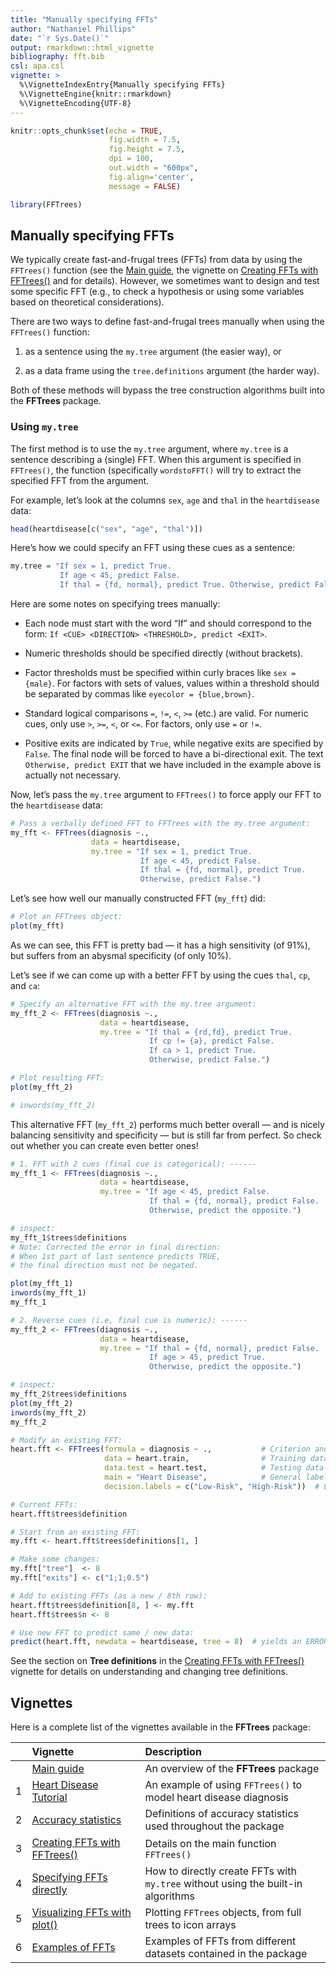 ```yaml
---
title: "Manually specifying FFTs"
author: "Nathaniel Phillips"
date: "`r Sys.Date()`"
output: rmarkdown::html_vignette
bibliography: fft.bib
csl: apa.csl 
vignette: >
  %\VignetteIndexEntry{Manually specifying FFTs}
  %\VignetteEngine{knitr::rmarkdown}
  %\VignetteEncoding{UTF-8}
---
```


```r
knitr::opts_chunk$set(echo = TRUE, 
                      fig.width = 7.5, 
                      fig.height = 7.5, 
                      dpi = 100, 
                      out.width = "600px", 
                      fig.align='center', 
                      message = FALSE)
```


```r
library(FFTrees)
```


## Manually specifying FFTs 

We typically create fast-and-frugal trees (FFTs) from data by using the `FFTrees()` function (see the [Main guide](guide.html), the vignette on [Creating FFTs with FFTrees()](FFTrees_function.html) and for details). 
However, we sometimes want to design and test some specific FFT (e.g., to check a hypothesis or using some variables based on theoretical considerations). 

There are two ways to define fast-and-frugal trees manually when using the `FFTrees()` function: 

1. as a sentence using the `my.tree` argument (the easier way), or  

2. as a data frame using the `tree.definitions` argument (the harder way).  

Both of these methods will bypass the tree construction algorithms built into the **FFTrees** package.


### Using `my.tree`

The first method is to use the `my.tree` argument, where `my.tree` is a sentence describing a (single) FFT. When this argument is specified in `FFTrees()`, the function (specifically `wordstoFFT()` will try to extract the specified FFT from the argument.

For example, let's look at the columns `sex`, `age` and `thal` in the `heartdisease` data:

```r
head(heartdisease[c("sex", "age", "thal")])
```

Here's how we could specify an FFT using these cues as a sentence:

```r
my.tree = "If sex = 1, predict True.
           If age < 45, predict False. 
           If thal = {fd, normal}, predict True. Otherwise, predict False."
```

Here are some notes on specifying trees manually:

- Each node must start with the word "If" and should correspond to the form: `If <CUE> <DIRECTION> <THRESHOLD>, predict <EXIT>`.

- Numeric thresholds should be specified directly (without brackets). 

- Factor thresholds must be specified within curly braces like `sex = {male}`. 
For factors with sets of values, values within a threshold should be separated by commas like `eyecolor = {blue,brown}`. 

- Standard logical comparisons `=`, `!=`, `<`, `>=` (etc.) are valid. 
For numeric cues, only use `>`, `>=`, `<`, or\ `<=`. For factors, only use `=` or\ `!=`.

- Positive exits are indicated by `True`, while negative exits are specified by `False`. 
The final node will be forced to have a bi-directional exit. 
The text `Otherwise, predict EXIT` that we have included in the example above is actually not necessary. 

Now, let's pass the `my.tree` argument to `FFTrees()` to force apply our FFT to the `heartdisease` data:

```r
# Pass a verbally defined FFT to FFTrees with the my.tree argument: 
my_fft <- FFTrees(diagnosis ~.,
                  data = heartdisease,
                  my.tree = "If sex = 1, predict True.
                             If age < 45, predict False. 
                             If thal = {fd, normal}, predict True.
                             Otherwise, predict False.")
```

Let's see how well our manually constructed FFT (`my_fft`) did:

```r
# Plot an FFTrees object:
plot(my_fft)
```

As we can see, this FFT is pretty bad --- it has a high sensitivity (of\ 91%), but suffers from an abysmal specificity (of only\ 10%). 

Let's see if we can come up with a better FFT by using the cues\ `thal`, `cp`, and\ `ca`: 

```r
# Specify an alternative FFT with the my.tree argument: 
my_fft_2 <- FFTrees(diagnosis ~.,
                    data = heartdisease,
                    my.tree = "If thal = {rd,fd}, predict True.
                               If cp != {a}, predict False. 
                               If ca > 1, predict True. 
                               Otherwise, predict False.")

# Plot resulting FFT:
plot(my_fft_2)

# inwords(my_fft_2)
```

This alternative FFT (`my_fft_2`) performs much better overall ---\ and is nicely balancing sensitivity and specificity\ --- but is still far from perfect. 
So check out whether you can create even better ones! 


<!-- TESTing: --> 

<!-- Note: "Otherwise" part is being ignored! -->

```r
# 1. FFT with 2 cues (final cue is categorical): ------ 
my_fft_1 <- FFTrees(diagnosis ~.,
                    data = heartdisease,
                    my.tree = "If age < 45, predict False. 
                               If thal = {fd, normal}, predict False.     
                               Otherwise, predict the opposite.")

# inspect:
my_fft_1$trees$definitions
# Note: Corrected the error in final direction: 
# When 1st part of last sentence predicts TRUE, 
# the final direction must not be negated.

plot(my_fft_1)
inwords(my_fft_1)
my_fft_1

# 2. Reverse cues (i.e, final cue is numeric): ------ 
my_fft_2 <- FFTrees(diagnosis ~.,
                    data = heartdisease,
                    my.tree = "If thal = {fd, normal}, predict False.     
                               If age > 45, predict True. 
                               Otherwise, predict the opposite.")

# inspect:
my_fft_2$trees$definitions
plot(my_fft_2)
inwords(my_fft_2)
my_fft_2
```


<!-- ToDo: 2nd way to specify an FFT:  -->

<!--       2. as a data frame using the `tree.definitions` argument  -->

```r
# Modify an existing FFT:
heart.fft <- FFTrees(formula = diagnosis ~ .,           # Criterion and (all) predictors
                     data = heart.train,                # Training data
                     data.test = heart.test,            # Testing data
                     main = "Heart Disease",            # General label
                     decision.labels = c("Low-Risk", "High-Risk"))  # Labels for decisions

# Current FFTs:
heart.fft$trees$definition

# Start from an existing FFT: 
my.fft <- heart.fft$trees$definitions[1, ]  

# Make some changes:
my.fft["tree"]  <- 8 
my.fft["exits"] <- c("1;1;0.5")

# Add to existing FFTs (as a new / 8th row):
heart.fft$trees$definition[8, ] <- my.fft
heart.fft$trees$n <- 8

# Use new FFT to predict same / new data:
predict(heart.fft, newdata = heartdisease, tree = 8)  # yields an ERROR...
```

See the section on **Tree definitions** in the [Creating FFTs with FFTrees()](FFTrees_function.html) vignette for details on understanding and changing tree definitions. 


## Vignettes

<!-- Table of all vignettes: -->

Here is a complete list of the vignettes available in the **FFTrees** package: 

|   | Vignette | Description |
|--:|:------------------------------|:-------------------------------------------------|
|   | [Main guide](guide.html) | An overview of the **FFTrees** package |
| 1 | [Heart Disease Tutorial](FFTrees_heart.html)   | An example of using `FFTrees()` to model heart disease diagnosis |
| 2 | [Accuracy statistics](FFTrees_accuracy_statistics.html) | Definitions of accuracy statistics used throughout the package |
| 3 | [Creating FFTs with FFTrees()](FFTrees_function.html) | Details on the main function `FFTrees()` |
| 4 | [Specifying FFTs directly](FFTrees_mytree.html)   | How to directly create FFTs with `my.tree` without using the built-in algorithms |
| 5 | [Visualizing FFTs with plot()](FFTrees_plot.html) | Plotting `FFTrees` objects, from full trees to icon arrays |
| 6 | [Examples of FFTs](FFTrees_examples.html) | Examples of FFTs from different datasets contained in the package |


<!-- eof. -->
